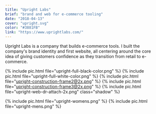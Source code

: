 ```yaml
---
title: "Upright Labs"
brief: "brand and web for e-commerce tooling"
date: "2018-04-13"
cover: "upright.svg"
color: "#3881FB"
link: "https://www.uprightlabs.com/"
---
```


Upright Labs is a company that builds e-commerce tools. I built the company's brand identity and first website, all centering around the core idea of giving customers confidence as they transition from retail to e-commerce.

{% include pic.html file="upright-full-black-color.png" %}
{% include pic.html file="upright-full-white-color.png" %}
{% include pic.html file="upright-construction-frame2@2x.png" %}
{% include pic.html file="upright-construction-frame3@2x.png" %}
{% include pic.html file="upright-web-dr-attach-2x.png" class="shadow" %}

<div class="two-column">
{% include pic.html file="upright-womens.png" %}
{% include pic.html file="upright-mens.png" %}
</div>
